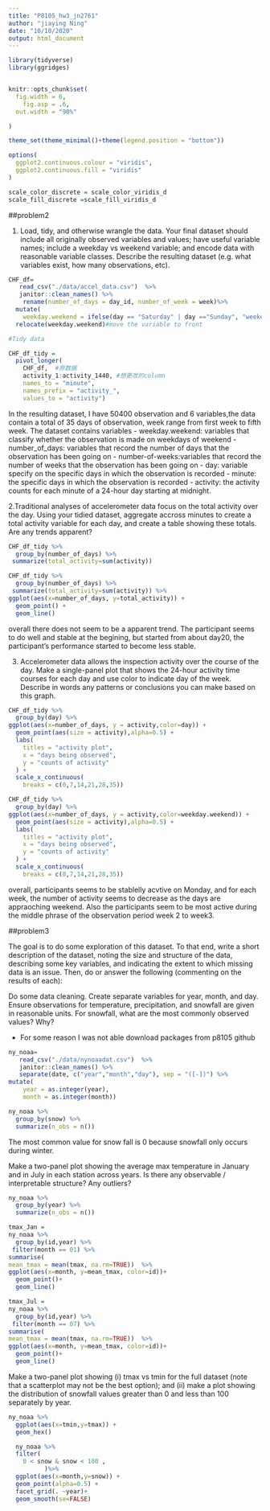 ```yaml
---
title: "P8105_hw3_jn2761"
author: "jiaying Ning"
date: "10/10/2020"
output: html_document
---
```



```r
library(tidyverse)
library(ggridges)


knitr::opts_chunk$set(
  fig.width = 6,
    fig.asp = .6,
  out.width = "90%"

)

theme_set(theme_minimal()+theme(legend.position = "bottom"))

options(
  ggplot2.continuous.colour = "viridis",
  ggplot2.continuous.fill = "viridis"
)

scale_color_discrete = scale_color_viridis_d
scale_fill_discrete =scale_fill_viridis_d
```


##problem2


1. Load, tidy, and otherwise wrangle the data. Your final dataset should include all originally observed variables and values; have useful variable names; include a weekday vs weekend variable; and encode data with reasonable variable classes. Describe the resulting dataset (e.g. what variables exist, how many observations, etc).


```r
CHF_df=
   read_csv("./data/accel_data.csv")  %>%
   janitor::clean_names() %>%
  	rename(number_of_days = day_id, number_of_week = week)%>%
  mutate(
    weekday.weekend = ifelse(day == "Saturday" | day =="Sunday", "weekend", "weekday")) %>% #create a new column indicate whether it was recorded on weekday or weekend
  relocate(weekday.weekend)#move the variable to front

#Tidy data

CHF_df_tidy = 
  pivot_longer(
    CHF_df,  #原数据
    activity_1:activity_1440, #想更改的column
    names_to = "minute",
    names_prefix = "activity_",
    values_to = "activity") 
```

In the resulting dataset, I have 50400 observation and 6 variables,the data contain a total of 35 days of observation, week range from first week to fifth week. The dataset contains variables 
- weekday.weekend: variables that classify whether the observation is made on weekdays of weekend
- number_of_days: variables that record the number of days that the observation has been going on
- number-of-weeks:variables that record the number of weeks that the observation has been going on
- day: variable specify on the specific days in which the observation is recorded
- minute: the specific days in which the observation is recorded
- activity: the activity counts for each minute of a 24-hour day starting at midnight.


2.Traditional analyses of accelerometer data focus on the total activity over the day. Using your tidied dataset, aggregate accross minutes to create a total activity variable for each day, and create a table showing these totals. Are any trends apparent?

```r

CHF_df_tidy %>%
  group_by(number_of_days) %>%
 summarize(total_activity=sum(activity)) 

```


```r
CHF_df_tidy %>%
  group_by(number_of_days) %>%
 summarize(total_activity=sum(activity)) %>% 
ggplot(aes(x=number_of_days, y=total_activity)) +
  geom_point() +
  geom_line()
```
overall there does not seem to be a apparent trend. The participant seems to do well and stable at the begining, but started from about day20, the participant's performance started to become less stable.




3. Accelerometer data allows the inspection activity over the course of the day. Make a single-panel plot that shows the 24-hour activity time courses for each day and use color to indicate day of the week. Describe in words any patterns or conclusions you can make based on this graph.

```r

CHF_df_tidy %>%
  group_by(day) %>%
ggplot(aes(x=number_of_days, y = activity,color=day)) +
  geom_point(aes(size = activity),alpha=0.5) +
  labs(
    titles = "activity plot",
    x = "days being observed",
    y = "counts of activity"
  ) +
  scale_x_continuous(
    breaks = c(0,7,14,21,28,35))
```


```r
CHF_df_tidy %>%
  group_by(day) %>%
ggplot(aes(x=number_of_days, y = activity,color=weekday.weekend)) +
  geom_point(aes(size = activity),alpha=0.5) +
  labs(
    titles = "activity plot",
    x = "days being observed",
    y = "counts of activity"
  ) +
  scale_x_continuous(
    breaks = c(0,7,14,21,28,35))
```



overall, participants seems to be stablelly acvtive on Monday, and for each week, the number of activity seems to decrease as the days are appraoching weekend. Also the participants seem to be most active during the middle phrase of the observation period week 2 to week3.


##problem3

The goal is to do some exploration of this dataset. To that end, write a short description of the dataset, noting the size and structure of the data, describing some key variables, and indicating the extent to which missing data is an issue. Then, do or answer the following (commenting on the results of each):

Do some data cleaning. Create separate variables for year, month, and day. Ensure observations for temperature, precipitation, and snowfall are given in reasonable units. For snowfall, what are the most commonly observed values? Why?


- For some reason I was not able download packages from p8105 github


```r
ny_noaa=
   read_csv("./data/nynoaadat.csv")  %>%
   janitor::clean_names() %>%
   separate(date, c("year","month","day"), sep = "([-])") %>%
mutate(
    year = as.integer(year),
    month = as.integer(month))
```

```r
ny_noaa %>%
  group_by(snow) %>%
  summarize(n_obs = n())

```

The most common value for snow fall is 0 because snowfall only occurs during winter.


Make a two-panel plot showing the average max temperature in January and in July in each station across years. Is there any observable / interpretable structure? Any outliers?

```r
ny_noaa %>%
  group_by(year) %>%
  summarize(n_obs = n())

```


```r
tmax_Jan =
ny_noaa %>%
  group_by(id,year) %>%
 filter(month == 01) %>%
summarise(
mean_tmax = mean(tmax, na.rm=TRUE))  %>%
ggplot(aes(x=month, y=mean_tmax, color=id))+
  geom_point()+
  geom_line()

tmax_Jul =
ny_noaa %>%
  group_by(id,year) %>%
 filter(month == 07) %>%
summarise(
mean_tmax = mean(tmax, na.rm=TRUE))  %>%
ggplot(aes(x=month, y=mean_tmax, color=id))+
  geom_point()+
  geom_line()

```





Make a two-panel plot showing (i) tmax vs tmin for the full dataset (note that a scatterplot may not be the best option); and (ii) make a plot showing the distribution of snowfall values greater than 0 and less than 100 separately by year.


```r
ny_noaa %>%
  ggplot(aes(x=tmin,y=tmax)) +
  geom_hex() 
```
```r
  ny_noaa %>%
  filter( 
    0 < snow & snow < 100 ,
          )%>%
  ggplot(aes(x=month,y=snow)) +
  geom_point(alpha=0.5) + 
  facet_grid(. ~year)+
  geom_smooth(se=FALSE)
```

